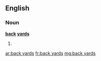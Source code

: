 ==English==

===Noun===
'''[[back]] [[yard]]s'''

# {{plural of|back yard}}

[[ar:back yards]]
[[fr:back yards]]
[[mg:back yards]]